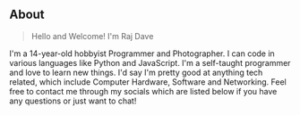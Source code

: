 ## About

> Hello and Welcome! I'm Raj Dave

I'm a 14-year-old hobbyist Programmer and Photographer. I can code in various languages like Python and JavaScript.
I'm a self-taught programmer and love to learn new things.
I'd say I'm pretty good at anything tech related, which include Computer Hardware, Software and Networking.
Feel free to contact me through my socials which are listed below if you have any questions or just want to chat!


